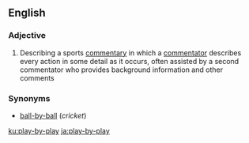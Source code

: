 ==English==

===Adjective===
{{en-adj|-}}

# {{context|US|lang=en}} Describing a sports [[commentary]] in which a [[commentator]] describes every action in some detail as it occurs, often assisted by a second commentator who provides background information and other comments

===Synonyms===
*[[ball-by-ball]] (''cricket'')

[[ku:play-by-play]]
[[ja:play-by-play]]